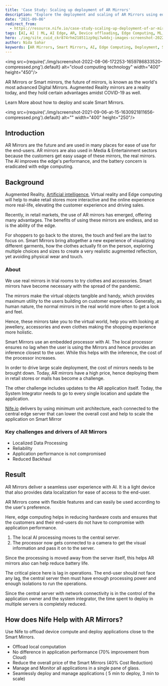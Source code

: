 ```yaml
---
title: 'Case Study: Scaling up deployment of AR Mirrors'
description: "Explore the deployment and scaling of AR Mirrors using edge computing and AI to enhance user experience and reduce costs."
date: "2021-09-06"
redirect_from: 
  - https://resource.nife.io/case-study-scaling-up-deployment-of-ar-mirrors/
tags: [AI, AI | ML, AI Edge, AR, Device offloading, Edge Computing, ML, Smart Mirrors]
hero: ./img/site_cuid_ckr874rhm218511zp9qi7w4dxj-images-screenshot-2022-08-06-172253-1659786833520-compressed.jpg
author: Nida Sahar
keywords: [AR Mirrors, Smart Mirrors, AI, Edge Computing, Deployment, Scaling, Retail Technology]
---
```


<img src={require('./img/screenshot-2022-08-06-172253-1659786833520-compressed.png').default} alt="cloud computing technology" width="400" height="450"/>
<br/>


 
AR Mirrors or Smart mirrors, the future of mirrors, is known as the world's most advanced Digital Mirrors. Augmented Reality mirrors are a reality today, and they hold certain advantages amidst COVID-19 as well.

Learn More about how to deploy and scale Smart Mirrors.

<img src={require('./img/screenshot-2021-09-06-at-15-1630921811656-compressed.png').default} alt="" width="400" height="250"/>
<br/>


 
## Introduction

AR Mirrors are the future and are used in many places for ease of use for the end-users. AR mirrors are also used in Media & Entertainment sectors because the customers get easy usage of these mirrors, the real mirrors. The AI improves the edge's performance, and the battery concern is eradicated with edge computing.

## Background

Augmented Reality, [Artificial intelligence](/blog/artificial-intelligence-ai-robotics-in-the-workforce/), Virtual reality and Edge computing will help to make retail stores more interactive and the online experience more real-life, elevating the customer experience and driving sales.

Recently, in retail markets, the use of AR mirrors has emerged, offering many advantages. The benefits of using these mirrors are endless, and so is the ability of the edge.

For shoppers to go back to the stores, the touch and feel are the last to focus on. Smart Mirrors bring altogether a new experience of visualizing different garments, how the clothes actually fit on the person, exploring multiple choices and sizes to create a very realistic augmented reflection, yet avoiding physical wear and touch.

### About

We use real mirrors in trial rooms to try clothes and accessories. Smart mirrors have become necessary with the spread of the pandemic.

The mirrors make the virtual objects tangible and handy, which provides maximum utility to the users building on customer experience. Generally, as human nature, the normal mirrors in the real world more often to get a look and feel.

Hence, these mirrors take you to the virtual world, help you with looking at jewellery, accessories and even clothes making the shopping experience more holistic.

Smart Mirrors use an embedded processor with AI. The local processor ensures no lag when the user is using the Mirrors and hence provides an inference closest to the user. While this helps with the inference, the cost of the processor increases.

In order to drive large scale deployment, the cost of mirrors needs to be brought down. Today, AR mirrors have a high price, hence deploying them in retail stores or malls has become a challenge.

The other challenge includes updates to the AR application itself. Today, the System Integrator needs to go to every single location and update the application.

[Nife.io](https://nife.io) delivers by using minimum unit architecture, each connected to the central edge server that can lower the overall cost and help to scale the application on Smart Mirror

### Key challenges and drivers of AR Mirrors

- Localized Data Processing
- Reliability
- Application performance is not compromised
- Reduced Backhaul

## Result

AR Mirrors deliver a seamless user experience with AI. It is a light device that also provides data localization for ease of access to the end-user.

AR Mirrors come with flexible features and can easily be used according to the user's preference.

Here, edge computing helps in reducing hardware costs and ensures that the customers and their end-users do not have to compromise with application performance.

1. The local AI processing moves to the central server.
2. The processor now gets connected to a camera to get the visual information and pass it on to the server.

Since the processing is moved away from the server itself, this helps AR mirrors also can help reduce battery life.

The critical piece here is lag in operations. The end-user should not face any lag, the central server then must have enough processing power and enough isolations to run the operations.

Since the central server with network connectivity is in the control of the application owner and the system integrator, the time spent to deploy in multiple servers is completely reduced.

## How does Nife Help with AR Mirrors?

Use Nife to offload device compute and deploy applications close to the Smart Mirrors.

- Offload local computation
- No difference in application performance (70% improvement from Cloud)
- Reduce the overall price of the Smart Mirrors (40% Cost Reduction)
- Manage and Monitor all applications in a single pane of glass.
- Seamlessly deploy and manage applications ( 5 min to deploy, 3 min to scale) 


